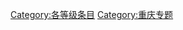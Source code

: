 {{catmore1|[[Wikipedia:重庆专题|Wikipedia:重庆专题]]}}
{{Articles by Quality|topic=重庆|project=重庆|format=toc}}
{{emptycat}}

[[Category:各等级条目|Category:各等级条目]]
[[Category:重庆专题|Category:重庆专题]]